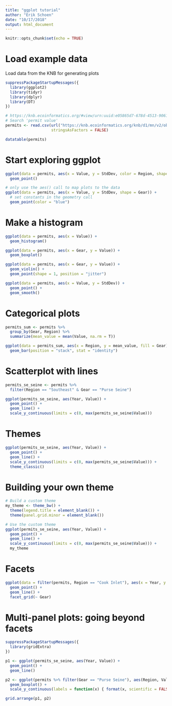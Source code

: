 ```yaml
---
title: "ggplot tutorial"
author: "Erik Schoen"
date: "10/17/2018"
output: html_document
---
```


```r
knitr::opts_chunk$set(echo = TRUE)
```

# Load example data

Load data from the KNB for generating plots

```r
suppressPackageStartupMessages({
  library(ggplot2)
  library(tidyr)
  library(dplyr)
  library(DT)
})

# https://knb.ecoinformatics.org/#view/urn:uuid:e05865d7-678d-4513-9061-2ab7d979f8e7
# Search 'permit value'
permits <- read.csv(url("https://knb.ecoinformatics.org/knb/d1/mn/v2/object/urn%3Auuid%3Aa3c58bd6-481e-4c64-aa93-795df10a4664", method = "libcurl"),
                    stringsAsFactors = FALSE)

datatable(permits)
```

# Start exploring ggplot

```r
ggplot(data = permits, aes(x = Value, y = StdDev, color = Region, shape = Gear)) +
  geom_point()
```

```r
# only use the aes() call to map plots to the data
ggplot(data = permits, aes(x = Value, y = StdDev, shape = Gear)) +
  # set constants in the geometry call
  geom_point(color = "blue")
```

# Make a histogram

```r
ggplot(data = permits, aes(x = Value)) +
  geom_histogram()
```

```r
ggplot(data = permits, aes(x = Gear, y = Value)) +
  geom_boxplot()
```

```r
ggplot(data = permits, aes(x = Gear, y = Value)) +
  geom_violin() +
  geom_point(shape = 1, position = "jitter")
```

```r
ggplot(data = permits, aes(x = Value, y = StdDev)) +
  geom_point() +
  geom_smooth()
```

# Categorical plots

```r

permits_sum <- permits %>%
  group_by(Gear, Region) %>%
  summarize(mean_value = mean(Value, na.rm = T))

ggplot(data = permits_sum, aes(x = Region, y = mean_value, fill = Gear)) +
  geom_bar(position = "stack", stat = "identity")
```

# Scatterplot with lines
```r
permits_se_seine <- permits %>%
  filter(Region == "Southeast" & Gear == "Purse Seine")

ggplot(permits_se_seine, aes(Year, Value)) +
  geom_point() +
  geom_line() +
  scale_y_continuous(limits = c(0, max(permits_se_seine$Value)))
```


# Themes
```r

ggplot(permits_se_seine, aes(Year, Value)) +
  geom_point() +
  geom_line() +
  scale_y_continuous(limits = c(0, max(permits_se_seine$Value))) +
  theme_classic()
```


# Building your own theme

```r
# Build a custom theme
my_theme <- theme_bw() +
  theme(legend.title = element_blank()) +
  theme(panel.grid.minor = element_blank())

# Use the custom theme
ggplot(permits_se_seine, aes(Year, Value)) +
  geom_point() +
  geom_line() +
  scale_y_continuous(limits = c(0, max(permits_se_seine$Value))) +
  my_theme
```

# Facets

```r
ggplot(data = filter(permits, Region == "Cook Inlet"), aes(x = Year, y = Value)) +
  geom_point() +
  geom_line() +
  facet_grid(~ Gear)
```

# Multi-panel plots: going beyond facets

```r
suppressPackageStartupMessages({
  library(gridExtra)
})

p1 <- ggplot(permits_se_seine, aes(Year, Value)) +
  geom_point() + 
  geom_line()

p2 <- ggplot(permits %>% filter(Gear == "Purse Seine"), aes(Region, Value)) +
  geom_boxplot() +
  scale_y_continuous(labels = function(x) { format(x, scientific = FALSE) })

grid.arrange(p1, p2)
```

